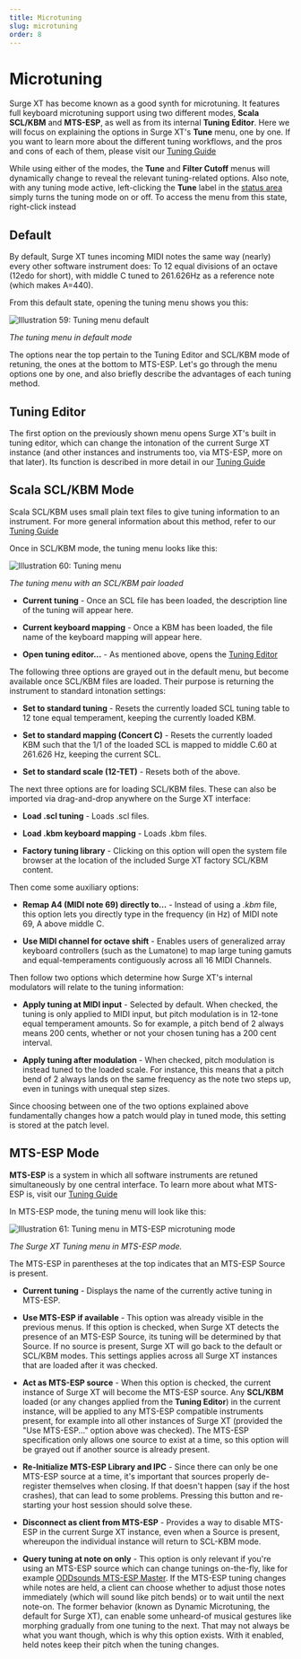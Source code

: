 ```yaml
---
title: Microtuning
slug: microtuning
order: 8
---
```


# Microtuning

Surge XT has become known as a good synth for microtuning. It features full keyboard microtuning support using two
different modes, **Scala SCL/KBM** and **MTS-ESP**, as well as from its internal **Tuning Editor**. Here we will focus
on explaining the options in Surge XT's **Tune** menu, one by one. If you want to learn more about the different
tuning workflows, and the pros and cons of each of them, please visit our [Tuning Guide](../tuning-guide/#methods)

While using either of the modes, the **Tune** and **Filter Cutoff** menus will dynamically change to reveal the relevant
tuning-related options. Also note, with any tuning mode active, left-clicking the **Tune** label in the [status area](#status-area)
simply turns the tuning mode on or off. To access the menu from this state, right-click instead

## Default

By default, Surge XT tunes incoming MIDI notes the same way (nearly) every other software instrument does:
To 12 equal divisions of an octave (12edo for short), with middle C tuned to 261.626Hz as a reference note (which makes A=440).

From this default state, opening the tuning menu shows you this:

![Illustration 59: Tuning menu default](./images/manual-xt/Pictures/tuning_menu.png)

_The tuning menu in default mode_

The options near the top pertain to the Tuning Editor and SCL/KBM mode of retuning, the ones at the bottom to MTS-ESP.
Let's go through the menu options one by one, and also briefly describe the advantages of each tuning method.

## Tuning Editor

The first option on the previously shown menu opens Surge XT's built in tuning editor, which can
change the intonation of the current Surge XT instance (and other instances and instruments too,
via MTS-ESP, more on that later). Its function is described in more detail in our [Tuning Guide](../tuning-guide/#tuning-editor)

## Scala SCL/KBM Mode

Scala SCL/KBM uses small plain text files to give tuning information to an instrument. For more
general information about this method, refer to our [Tuning Guide](../tuning-guide/#scala-files)

Once in SCL/KBM mode, the tuning menu looks like this:

![Illustration 60: Tuning menu](./images/manual-xt/Pictures/tuning_menu_2.png)

_The tuning menu with an SCL/KBM pair loaded_

-   **Current tuning** - Once an SCL file has been loaded, the description line of the tuning will appear here.

-   **Current keyboard mapping** - Once a KBM has been loaded, the file name of the keyboard mapping will appear here.

-   **Open tuning editor…** - As mentioned above, opens the [Tuning Editor](../tuning-guide/#tuning-editor)

The following three options are grayed out in the default menu, but become available once SCL/KBM files are loaded.
Their purpose is returning the instrument to standard intonation settings:

-   **Set to standard tuning** - Resets the currently loaded SCL tuning table to 12 tone equal temperament, keeping
    the currently loaded KBM.

-   **Set to standard mapping (Concert C)** - Resets the currently loaded KBM such that the 1/1 of the loaded SCL is
    mapped to middle C.60 at 261.626 Hz, keeping the current SCL.

-   **Set to standard scale (12-TET)** - Resets both of the above.

The next three options are for loading SCL/KBM files. These can also be imported via drag-and-drop
anywhere on the Surge XT interface:

-   **Load .scl tuning** - Loads .scl files.

-   **Load .kbm keyboard mapping** - Loads .kbm files.

-   **Factory tuning library** - Clicking on this option will open the system file browser at the location of the
    included Surge XT factory SCL/KBM content.

Then come some auxiliary options:

-   **Remap A4 (MIDI note 69) directly to…** - Instead of using a _.kbm_ file, this option lets you directly type in the frequency (in Hz)
    of MIDI note 69, A above middle C.

-   **Use MIDI channel for octave shift** - Enables users of generalized array keyboard controllers (such as the
    Lumatone) to map large tuning gamuts and equal-temperaments contiguously across all 16 MIDI Channels.

Then follow two options which determine how Surge XT's internal modulators will relate to the tuning information:

-   **Apply tuning at MIDI input** - Selected by default. When checked, the tuning is only applied
    to MIDI input, but pitch modulation is in 12-tone equal temperament amounts. So for example, a pitch bend of 2 always means
    200 cents, whether or not your chosen tuning has a 200 cent interval.

-   **Apply tuning after modulation** - When checked, pitch modulation is instead tuned to the loaded scale.
    For instance, this means that a pitch bend of 2 always lands on the same frequency as the note two steps up,
    even in tunings with unequal step sizes.

Since choosing between one of the two options explained above fundamentally changes how a patch would play in tuned mode,
this setting is stored at the patch level.

## MTS-ESP Mode

**MTS-ESP** is a system in which all software instruments are retuned simultaneously by one central interface.
To learn more about what MTS-ESP is, visit our [Tuning Guide](../tuning-guide/#mts-esp)

In MTS-ESP mode, the tuning menu will look like this:

![Illustration 61: Tuning menu in MTS-ESP microtuning mode](./images/manual-xt/Pictures/tuning_mts-esp.png)

_The Surge XT Tuning menu in MTS-ESP mode._

The MTS-ESP in parentheses at the top indicates that an MTS-ESP Source is present.

-   **Current tuning** - Displays the name of the currently active tuning in MTS-ESP.

-   **Use MTS-ESP if available** - This option was already visible in the previous menus. If this option is checked,
    when Surge XT detects the presence of an MTS-ESP Source, its tuning will be determined by that Source. If no source is present,
    Surge XT will go back to the default or SCL/KBM modes. This settings applies across all Surge XT instances that are loaded after
    it was checked.

-   **Act as MTS-ESP source** - When this option is checked, the current instance of Surge XT will become the MTS-ESP source.
    Any **SCL/KBM** loaded (or any changes applied from the **Tuning Editor**) in the current instance, will be applied to any
    MTS-ESP compatible instruments present, for example into all other instances of Surge XT (provided the "Use MTS-ESP..." option
    above was checked). The MTS-ESP specification only allows one source to exist at a time, so this option will be
    grayed out if another source is already present.

-   **Re-Initialize MTS-ESP Library and IPC** - Since there can only be one MTS-ESP source at a time, it's important that
    sources properly de-register themselves when closing. If that doesn't happen (say if the host crashes), that can lead to
    some problems. Pressing this button and re-starting your host session should solve these.

-   **Disconnect as client from MTS-ESP** - Provides a way to disable MTS-ESP in the current Surge XT instance,
    even when a Source is present, whereupon the individual instance will return to SCL-KBM mode.

-   **Query tuning at note on only** - This option is only relevant if you're using an MTS-ESP source which can change tunings
    on-the-fly, like for example [ODDsounds MTS-ESP Master](https://oddsound.com/mtsespsuite.php).
    If the MTS-ESP tuning changes while notes are held, a client can choose whether to adjust those notes immediately (which will
    sound like pitch bends) or to wait until the next note-on. The former behavior (known as Dynamic Microtuning, the
    default for Surge XT), can enable some unheard-of musical gestures like morphing gradually from one tuning to the next.
    That may not always be what you want though, which is why this option exists. With it enabled, held notes
    keep their pitch when the tuning changes.
